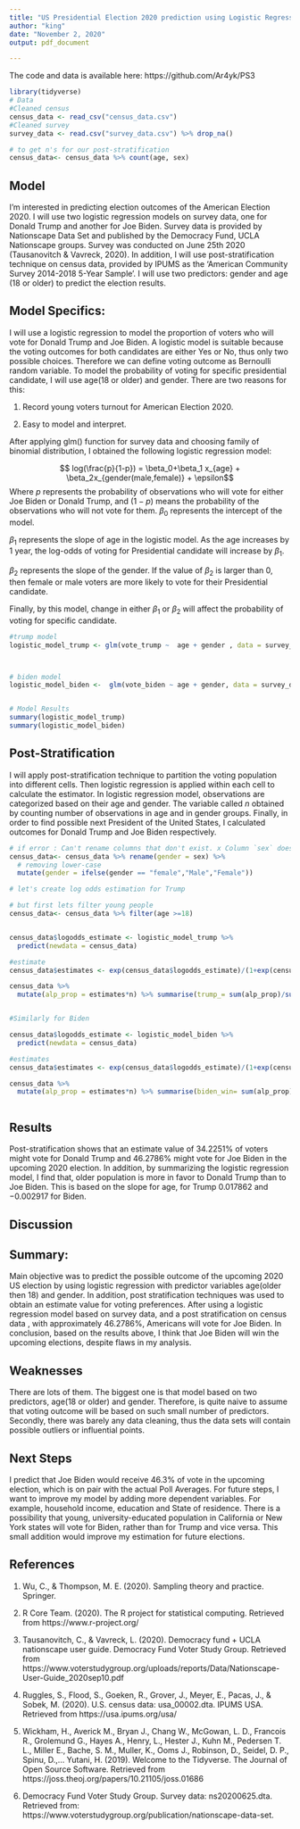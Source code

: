 ```yaml
---
title: "US Presidential Election 2020 prediction using Logistic Regression "
author: "king"
date: "November 2, 2020"
output: pdf_document

---
```


The code and data is available here: https://github.com/Ar4yk/PS3


```r
library(tidyverse)
# Data
#Cleaned census
census_data <- read_csv("census_data.csv")
#Cleaned survey
survey_data <- read.csv("survey_data.csv") %>% drop_na() 

# to get n's for our post-stratification
census_data<- census_data %>% count(age, sex)
```


## Model 

I'm interested in predicting election outcomes of the American Election 2020. I will use two logistic regression models on survey data, one for Donald Trump and another for Joe Biden. Survey data is provided by Nationscape Data Set and published by the Democracy Fund, UCLA Nationscape groups. Survey was conducted on June 25th 2020 (Tausanovitch & Vavreck, 2020). In addition, I will use post-stratification technique on census data, provided by IPUMS as the 'American Community Survey 2014-2018 5-Year Sample'. I will use two predictors: gender and age (18 or older) to predict the election results.


## Model Specifics:

I will use a logistic regression to model the proportion of voters who will vote for Donald Trump and Joe Biden. A logistic model is suitable because the voting outcomes for both candidates are either Yes or No, thus only two possible choices. Therefore we can define voting outcome as Bernoulli random variable. To model the probability of voting for specific presidential candidate, I will use age(18 or older) and gender. There are two reasons for this:

1) Record young voters turnout for American Election 2020.

2) Easy to model and interpret. 

After applying glm() function for survey data and choosing family of binomial distribution, I obtained the following logistic regression model:

$$ log(\frac{p}{1-p}) = \beta_0+\beta_1  x_{age} + \beta_2x_{gender(male,female)} + \epsilon$$
Where $p$ represents the probability of observations who will vote for either Joe Biden or Donald Trump, and $(1-p)$ means the probability of the observations who will not vote for them. $\beta_0$ represents the intercept of the model. 

$\beta_1$ represents the slope of age in the logistic model. As the age increases by 1 year, the log-odds of voting for Presidential candidate will increase by $\beta_1$.

$\beta_2$ represents the slope of the gender. If the value of $\beta_2$ is larger than 0, then female or male voters are more likely to vote for their Presidential candidate.

Finally, by this model, change in either $\beta_1$ or $\beta_2$ will affect the probability of voting for specific candidate. 

```r

#trump model
logistic_model_trump <- glm(vote_trump ~  age + gender , data = survey_data, family= "binomial")



# biden model
logistic_model_biden <-  glm(vote_biden ~ age + gender, data = survey_data, family= "binomial")


# Model Results 
summary(logistic_model_trump)
summary(logistic_model_biden)
```

## Post-Stratification 
 
I will apply post-stratification technique to partition the voting population into different cells. Then logistic regression is applied within each cell to calculate the estimator. In logistic regression model, observations are categorized based on their age and gender. The variable called $n$ obtained by counting number of observations in age and in gender groups. 
Finally, in order to find possible next President of the United States, I calculated outcomes for Donald Trump and Joe Biden respectively. 


```r
# if error : Can't rename columns that don't exist. x Column `sex` doesn't exist, appear, please, run code again from the first part
census_data<- census_data %>% rename(gender = sex) %>% 
  # removing lower-case
  mutate(gender = ifelse(gender == "female","Male","Female"))
```




```r
# let's create log odds estimation for Trump

# but first lets filter young people
census_data<- census_data %>% filter(age >=18)


census_data$logodds_estimate <- logistic_model_trump %>% 
  predict(newdata = census_data)

#estimate 
census_data$estimates <- exp(census_data$logodds_estimate)/(1+exp(census_data$logodds_estimate))

census_data %>% 
  mutate(alp_prop = estimates*n) %>% summarise(trump_= sum(alp_prop)/sum(n))


#Similarly for Biden

census_data$logodds_estimate <- logistic_model_biden %>% 
  predict(newdata = census_data)

#estimates 
census_data$estimates <- exp(census_data$logodds_estimate)/(1+exp(census_data$logodds_estimate))

census_data %>% 
  mutate(alp_prop = estimates*n) %>% summarise(biden_win= sum(alp_prop)/sum(n))



```

## Results
Post-stratification shows that an estimate value of 34.2251% of voters might vote for Donald Trump and 46.2786% might vote for Joe Biden in the upcoming 2020 election. In addition, by summarizing the logistic regression model, I find that, older population is more in favor to Donald Trump than to Joe Biden. This is based on the slope for age, for Trump $0.017862$ and $-0.002917$ for Biden.   

## Discussion

## Summary: 
Main objective was to predict the possible outcome of the upcoming 2020 US election by using logistic regression with predictor variables age(older then 18) and gender. In addition, post stratification techniques was used to obtain an estimate value for voting preferences. After using a logistic regression model based on survey data, and a post stratification on census data , with approximately 46.2786%, Americans will vote for Joe Biden. In conclusion, based on the results above, I think that Joe Biden will win the upcoming elections, despite flaws in my analysis. 


## Weaknesses

There are lots of them. The biggest one is that model based on two predictors, age(18 or older) and gender. Therefore, is quite naive to assume that voting outcome will be based 
on such small number of predictors. Secondly, there was barely any data cleaning, thus the data sets will contain possible outliers or influential points.

## Next Steps

I predict that Joe Biden would receive 46.3% of vote in the upcoming election, which is on pair with the actual Poll Averages. For future steps, I want to improve my model by adding more dependent variables. For example, household income, education and State of residence. There is a possibility that young, university-educated population in California or New York states will vote for Biden, rather than for Trump and vice versa. This small addition would improve my estimation for future elections. 



## References

1. Wu, C., & Thompson, M. E. (2020). Sampling theory and practice. Springer.

2. R Core Team. (2020). The R project for statistical computing. Retrieved from  https://www.r-project.org/

3. Tausanovitch, C., & Vavreck, L. (2020). Democracy fund + UCLA nationscape user guide. Democracy Fund Voter Study Group. 
Retrieved from https://www.voterstudygroup.org/uploads/reports/Data/Nationscape-User-Guide_2020sep10.pdf

4. Ruggles, S., Flood, S., Goeken, R., Grover, J., Meyer, E., Pacas, J., & Sobek, M. (2020). U.S. census data: usa_00002.dta. IPUMS USA.
Retrieved from  https://usa.ipums.org/usa/

5. Wickham, H., Averick M., Bryan J., Chang W., McGowan, L. D., Francois R., Grolemund G., Hayes A., Henry, L., Hester J., Kuhn M., Pedersen T. L., Miller E., Bache, S. M., Muller, K., Ooms J., Robinson, D., Seidel, D. P., Spinu, D.,... Yutani, H. (2019). Welcome to the Tidyverse. The Journal of Open Source Software. Retrieved from   https://joss.theoj.org/papers/10.21105/joss.01686 

6. Democracy Fund Voter Study Group. Survey data: ns20200625.dta. Retrieved from: https://www.voterstudygroup.org/publication/nationscape-data-set. 


